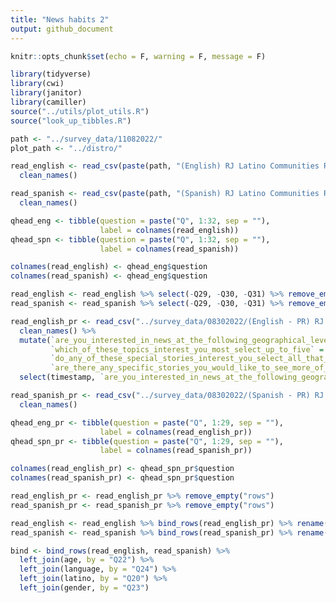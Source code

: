 ```yaml
---
title: "News habits 2"
output: github_document
---
```


```r
knitr::opts_chunk$set(echo = F, warning = F, message = F)
```

```r
library(tidyverse)
library(cwi)
library(janitor)
library(camiller)
source("../utils/plot_utils.R")
source("look_up_tibbles.R")

```

```r
path <- "../survey_data/11082022/"
plot_path <- "../distro/"
```

```r
read_english <- read_csv(paste(path, "(English) RJ Latino Communities Reporting Lab Survey.csv", sep = "")) %>% 
  clean_names()

read_spanish <- read_csv(paste(path, "(Spanish) RJ Latino Communities Reporting Lab Survey.csv", sep = "")) %>% 
  clean_names()

qhead_eng <- tibble(question = paste("Q", 1:32, sep = ""),
                    label = colnames(read_english))
qhead_spn <- tibble(question = paste("Q", 1:32, sep = ""),
                    label = colnames(read_spanish))

colnames(read_english) <- qhead_eng$question
colnames(read_spanish) <- qhead_eng$question

read_english <- read_english %>% select(-Q29, -Q30, -Q31) %>% remove_empty("rows")
read_spanish <- read_spanish %>% select(-Q29, -Q30, -Q31) %>% remove_empty("rows")
```

```r
read_english_pr <- read_csv("../survey_data/08302022/(English - PR) RJ Latino Communities Reporting Lab Survey 2 2.csv") %>% 
  clean_names() %>% 
  mutate(`are_you_interested_in_news_at_the_following_geographical_levels_select_all_that_apply` = NA,
         `which_of_these_topics_interest_you_most_select_up_to_five` = NA,
         `do_any_of_these_special_stories_interest_you_select_all_that_apply` = NA,
         `are_there_any_specific_stories_you_would_like_to_see_more_of_in_local_news_for_example_investigative_articles_business_profiles_opinion_columns_cartoons_etc` = NA) %>% 
  select(timestamp, `are_you_interested_in_news_at_the_following_geographical_levels_select_all_that_apply`, `which_of_these_topics_interest_you_most_select_up_to_five`, `do_any_of_these_special_stories_interest_you_select_all_that_apply`, `are_there_any_specific_stories_you_would_like_to_see_more_of_in_local_news_for_example_investigative_articles_business_profiles_opinion_columns_cartoons_etc`, everything())

read_spanish_pr <- read_csv("../survey_data/08302022/(Spanish - PR) RJ Latino Communities Reporting Lab Survey (Responses) - Form Responses.csv") %>% 
  clean_names()

qhead_eng_pr <- tibble(question = paste("Q", 1:29, sep = ""),
                    label = colnames(read_english_pr))
qhead_spn_pr <- tibble(question = paste("Q", 1:29, sep = ""),
                    label = colnames(read_spanish_pr))

colnames(read_english_pr) <- qhead_spn_pr$question
colnames(read_spanish_pr) <- qhead_spn_pr$question

read_english_pr <- read_english_pr %>% remove_empty("rows")
read_spanish_pr <- read_spanish_pr %>% remove_empty("rows")

read_english <- read_english %>% bind_rows(read_english_pr) %>% rename(id = Q1)
read_spanish <- read_spanish %>% bind_rows(read_spanish_pr) %>% rename(id = Q1)

bind <- bind_rows(read_english, read_spanish) %>% 
  left_join(age, by = "Q22") %>% 
  left_join(language, by = "Q24") %>% 
  left_join(latino, by = "Q20") %>% 
  left_join(gender, by = "Q23")
```
